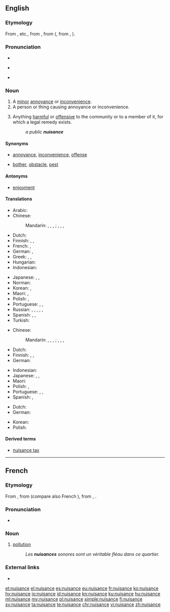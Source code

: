 ==English==

===Etymology===
From {{etyl|xno|en}} {{term|nusaunce|lang=fro}}, {{term|nussance}} etc., from {{etyl|fro|en}} {{term|nuisance|lang=fro}}, from {{term|nuisir||to harm}} (, from {{etyl|la|en}} {{m|la|noceō||I harm}}, {{m|la|nocēre}}).

===Pronunciation===
* {{audio|en-us-nuisance.ogg|Audio (US)|lang=en}}
* {{a|US}} {{IPA|/ˈnuːsəns/|lang=en}}
* {{a|UK}} {{IPA|/ˈnjuːsəns/|lang=en}}

===Noun===
{{wikipedia}}
{{en-noun}}

# A [[minor]] [[annoyance]] or [[inconvenience]].
# A person or thing causing annoyance or inconvenience.
# {{context|legal|lang=en}} Anything [[harmful]] or [[offensive]] to the community or to a member of it, for which a legal remedy exists.
#: ''a public '''nuisance'''''

====Synonyms====
* {{sense|minor annoyance or inconvenience}} [[annoyance]], [[inconvenience]], [[offense]]
* {{sense|person or thing causing annoyance or inconvenience}} [[bother]], [[obstacle]], [[pest]]

====Antonyms====
* {{sense|minor annoyance or inconvenience}} [[enjoyment]]

====Translations====
{{trans-top|minor annoyance or inconvenience}}
* Arabic: {{t|ar|إِزْعَاج|m}}
* Chinese:
*: Mandarin: {{t|cmn|[[討厭]][[的]][[事]]|sc=Hani}}, {{t|cmn|[[讨厌]][[的]][[事]]|tr=tǎoyàn de shì|sc=Hani}}, {{t|cmn|[[麻煩]][[事]]|sc=Hani}}, {{t|cmn|[[麻烦]][[事]]|tr=máfan shì|sc=Hani}} {{qualifier|thing}}; {{t|cmn|[[討厭]][[的]][[人]]|sc=Hani}}, {{t|cmn|[[讨厌]][[的]][[人]]|tr=tǎoyàn de rén|sc=Hani}}, {{t|cmn|[[麻煩]][[人]]|sc=Hani}}, {{t|cmn|[[麻烦]][[人]]|tr=máfan rén|sc=Hani}} {{qualifier|person}}
* Dutch: {{t+|nl|overlast|m}}
* Finnish: {{t+|fi|harmi}}, {{t|fi|kiusa}}, {{t+|fi|riesa}}
* French: {{t+|fr|embêtement|m}}, {{t+|fr|nuisance|f}}
* German: {{t|de|Ärgernis|n}}, {{t+|de|Ärger|m}}
* Greek: {{t+|el|μπελάς|m|sc=Grek}}, {{t+|el|βάσανο|n|sc=Grek}}, {{t+|el|ενόχληση|f|sc=Grek}}
* Hungarian: {{t+|hu|kellemetlenség}}
* Indonesian: {{t+|id|gangguan}}
{{trans-mid}}
* Japanese: {{t+|ja|迷惑|tr=めいわく, meiwaku|sc=Jpan}}, {{t|ja|[[迷惑]]な[[物]]|tr=めいわくなもの, meiwaku na mono|sc=Jpan}} {{qualifier|thing}}, {{t|ja|迷惑な人|tr=めいわくなひと|sc=Jpan}} {{qualifier|person}}
* Norman: {{t|nrf|emmèrde|f}}
* Korean: {{t+|ko|성가심|sc=Hang}}, {{t|ko|불쾌함|sc=Hang}}
* Maori: {{t|mi|pōrearea}}, {{t|mi|whakahōhā}}
* Polish: {{t|pl|niedogodność|f}}, {{t|pl|uciążliwość|f}}
* Portuguese: {{t+|pt|incômodo}}, {{t+|pt|distúrbio}}, {{t+|pt|inconveniente}}
* Russian: {{t+|ru|неприя́тность|f}}, {{t+|ru|доса́да|f}}, {{t+|ru|неудо́бство|n}}, {{t+|ru|поме́ха|f}}, {{t+|ru|доса́да|f}}, {{t|ru|ньюснс|m}}
* Spanish: {{t+|es|molestia|f}}, {{t+|es|engorro|m}}, {{t+|es|incomodidad|f}}
* Turkish: {{t+|tr|sıkıntı}}
{{trans-bottom}}

{{trans-top|person or thing causing annoyance of inconvenience}}
* Chinese:
*: Mandarin: {{t|cmn|討厭的事|sc=Hani}}, {{t|cmn|讨厌的事|tr=tǎoyàn de shì|sc=Hani}}, {{t|cmn|麻煩事|sc=Hani}}, {{t|cmn|麻烦事|tr=máfan shì|sc=Hani}} {{qualifier|thing}}; {{t|cmn|討厭的人|sc=Hani}}, {{t|cmn|讨厌的人|tr=tǎoyàn de rén|sc=Hani}}, {{t|cmn|麻煩人|sc=Hani}}, {{t|cmn|麻烦人|tr=máfan rén|sc=Hani}} {{qualifier|person}}
* Dutch: {{t|nl|lastpost|m}}
* Finnish: {{t|fi|kiusankappale}}, {{t+|fi|riesa}}, {{t|fi|maanvaiva}}
* German: {{t+|de|Quälgeist|m}}
{{trans-mid}}
* Indonesian: {{t|id|orang rewel}}
* Japanese: {{t|ja|厄介者|tr=やっかいもの, yakkai-mono}}, {{t|ja|迷惑な物|tr=めいわくなもの, meiwaku na mono|sc=Jpan}} {{qualifier|thing}}, {{t|ja|迷惑な人|tr=めいわくなひと|sc=Jpan}} {{qualifier|person}}
* Maori: {{t|mi|pōrearea}}
* Polish: {{t|pl|utrapieniec|m-pr}}, {{t|pl|utrapienie|n}}
* Portuguese: {{t+|pt|inconveniente}}, {{t+|pt|inadequado}}, {{t+|pt|inoportuno}}
* Spanish: {{t|es|inconveniente|m}}, {{t+|es|estorbo|m}}
{{trans-bottom}}

{{trans-top|law: anything harmful or offensive to the community or to a member of it}}
* Dutch: {{t+|nl|overlast|m}}
* German: {{t+|de|Belästigung|f}}
{{trans-mid}}
* Korean: {{t+|ko|방해|sc=Hang}}
* Polish: {{t|pl|zakłócenie porządku|n}}
{{trans-bottom}}

====Derived terms====
* [[nuisance tax]]

----

==French==

===Etymology===
From {{etyl|fro|fr}} {{term|nuisance|lang=fro}}, from {{term|nuisir||to harm}} (compare also French {{m|fr|nuire}}), from {{etyl|la|fr}} {{m|la|noceō||I harm}}, {{m|la|nocēre}}.

===Pronunciation===
* {{IPA|/nɥi.zɑ̃s/|lang=fr}}

===Noun===
{{fr-noun|f}}

# [[pollution]]
#: ''Les '''nuisances''' sonores sont un véritable fléau dans ce quartier.''

===External links===
* {{R:TLFi}}

[[et:nuisance]]
[[el:nuisance]]
[[es:nuisance]]
[[eu:nuisance]]
[[fr:nuisance]]
[[ko:nuisance]]
[[hy:nuisance]]
[[io:nuisance]]
[[id:nuisance]]
[[kn:nuisance]]
[[ku:nuisance]]
[[hu:nuisance]]
[[ml:nuisance]]
[[my:nuisance]]
[[pl:nuisance]]
[[simple:nuisance]]
[[fi:nuisance]]
[[sv:nuisance]]
[[ta:nuisance]]
[[te:nuisance]]
[[chr:nuisance]]
[[vi:nuisance]]
[[zh:nuisance]]